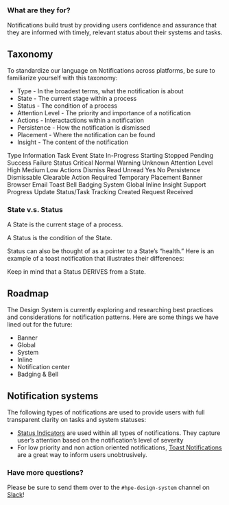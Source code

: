 
### What are they for?

Notifications build trust by providing users confidence and assurance that they are informed with timely, relevant status about their systems and tasks.

## Taxonomy 

To standardize our language on Notifications across platforms, be sure to familiarize yourself with this taxonomy:

- Type - In the broadest terms, what the notification is about
- State - The current stage within a process
- Status - The condition of a process
- Attention Level - The priority and importance of a notification
- Actions - Interactactions within a notification
- Persistence - How the notification is dismissed
- Placement - Where the notification can be found
- Insight - The content of the notification

<Box direction="row-responsive" gap="medium" pad="medium">
    <Box direction="row" gap="medium">
        <Box>
            <Text weight="bold">Type</Text>
            <Text>Information</Text>
            <Text>Task</Text>
            <Text>Event</Text>
        </Box>
        <Box>
            <Text weight="bold">State</Text>
            <Text>In-Progress</Text>
            <Text>Starting</Text>
            <Text>Stopped</Text>
            <Text>Pending</Text>
            <Text>Success</Text>
            <Text>Failure</Text>
        </Box>
    </Box>
    <Box direction="row" gap="medium">
        <Box>
            <Text weight="bold">Status</Text>
            <Text>Critical</Text>
            <Text>Normal</Text>
            <Text>Warning</Text>
            <Text>Unknown</Text>
        </Box>
        <Box>
            <Text weight="bold">Attention Level</Text>
            <Text>High</Text>
            <Text>Medium</Text>
            <Text>Low</Text>
        </Box>
    </Box>
    <Box direction="row" gap="medium">
        <Box>
            <Text weight="bold">Actions</Text>
            <Text>Dismiss</Text>
            <Text>Read</Text>
            <Text>Unread</Text>
            <Text>Yes</Text>
            <Text>No</Text>
        </Box>
        <Box>
            <Text weight="bold">Persistence</Text>
            <Text>Dismissable</Text>
            <Text>Clearable</Text>
            <Text>Action Required</Text>
            <Text>Temporary</Text>
        </Box>
    </Box>
    <Box direction="row" gap="medium">
        <Box>
            <Text weight="bold">Placement</Text>
            <Text>Banner</Text>
            <Text>Browser</Text>
            <Text>Email</Text>
            <Text>Toast</Text>
            <Text>Bell</Text>
            <Text>Badging</Text>
            <Text>System</Text>
            <Text>Global</Text>
            <Text>Inline</Text>
        </Box>
        <Box>
            <Text weight="bold">Insight</Text>
            <Text>Support</Text>
            <Text>Progress Update</Text>
            <Text>Status/Task Tracking</Text>
            <Text>Created</Text>
            <Text>Request Received</Text>
        </Box>
    </Box>
</Box>

### State v.s. Status

A State is the current stage of a process.

A Status is the condition of the State.

Status can also be thought of as a pointer to a State’s “health.” Here is an example of a toast notification that illustrates their differences:

Keep in mind that a Status DERIVES from a State.

## Roadmap

The Design System is currently exploring and researching best practices and considerations for notification patterns. Here are some things we have lined out for the future:

- Banner
- Global
- System
- Inline
- Notification center
- Badging & Bell

## Notification systems

The following types of notifications are used to provide users with full transparent clarity on tasks and system statuses:

- [Status Indicators](www.google.com) are used within all types of notifications. They capture user’s attention based on the notification’s level of severity
- For low priority and non action oriented notifications, [Toast Notifications](www.google.com) are a great way to inform users unobtrusively. 




### Have more questions?

Please be sure to send them over to the `#hpe-design-system` channel on [Slack](https://slack-invite.grommet.io/)!
